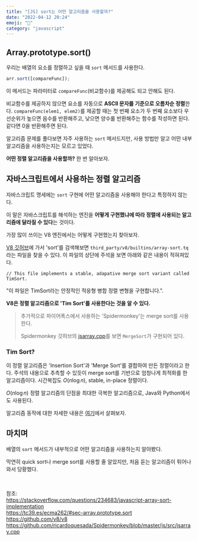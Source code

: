 ```yaml
---
title: "[JS] sort는 어떤 알고리즘을 사용할까?"
date: "2022-04-12 20:24"
emoji: "🚙"
category: "javascript"
---
```

## Array.prototype.sort()
우리는 배열의 요소를 정렬하고 싶을 때 `sort` 메서드를 사용한다.

```js
arr.sort([compareFunc]);
```

이 메서드는 파라미터로 `compareFunc`(비교함수)를 제공해도 되고 안해도 된다.

비교함수를 제공하지 않으면 요소를 자동으로 **ASCII 문자를 기준으로 오름차순 정렬**한다.
`compareFunc(elem1, elem2)`를 제공할 때는 첫 번째 요소가 두 번째 요소보다 우선순위가 높으면 음수를 반환해주고, 낮으면 양수롤 반환해주는 함수를 작성하면 된다.
같다면 0을 반환해주면 된다.

알고리즘 문제를 풀다보면 자주 사용하는 `sort` 메서드지만, 사용 방법만 알고 어떤 내부 알고리즘을 사용하는지는 모르고 있었다.

**어떤 정렬 알고리즘을 사용할까?** 한 번 알아보자.

## 자바스크립트에서 사용하는 정렬 알고리즘
자바스크립트 명세에는 `sort` 구현에 어떤 알고리즘을 사용해야 한다고 특정하지 않는다.

이 말은 자바스크립트를 해석하는 엔진을 **어떻게 구현했냐에 따라 정렬에 사용되는 알고리즘에 달라질 수 있다**는 것이다.

가장 많이 쓰이는 V8 엔진에서는 어떻게 구현했는지 찾아보자.

[V8 깃허브](https://github.com/v8/v8)에 가서 'sort'를 검색해보면 `third_party/v8/builtins/array-sort.tq`라는 파일을 찾을 수 있다.
이 파일의 상단에 주석을 보면 아래와 같은 내용이 적혀져있다.
```tq
// This file implements a stable, adapative merge sort variant called TimSort.
```
"이 파일은 TimSort라는 안정적인 적응형 병합 정렬 변형을 구현합니다.".

**V8은 정렬 알고리즘으로 'Tim Sort'를 사용한다는 것을 알 수 있다.**

> 추가적으로 파이어폭스에서 사용하는 'Spidermonkey'는 merge sort를 사용한다.
>
> Spidermonkey 깃허브의 [jsarray.cpp](https://github.com/ricardoquesada/Spidermonkey/blob/master/js/src/jsarray.cpp)를 보면 `MergeSort`가 구현되어 있다.

### Tim Sort?
이 정렬 알고리즘은 'Insertion Sort'과 'Merge Sort'를 결합하여 만든 정렬이라고 한다.
주석의 내용으로 추측할 수 있듯이 merge sort를 기반으로 엄청나게 최적화를 한 알고리즘이다.
시간복잡도 $O(n\log n)$, stable, in-place 정렬이다.

$O(n\log n)$ 정렬 알고리즘의 단점을 최대한 극복한 알고리즘으로, Java와 Python에서도 사용된다.

알고리즘 동작에 대한 자세한 내용은 [여기](https://d2.naver.com/helloworld/0315536)에서 살펴보자.


## 마치며
배열의 `sort` 메서드가 내부적으로 어떤 알고리즘을 사용하는지 알아봤다.

막연히 quick sort나 merge sort를 사용할 줄 알았지만, 처음 듣는 알고리즘이 튀어나와서 당황했다.

<br/>

참조:  
<https://stackoverflow.com/questions/234683/javascript-array-sort-implementation>  
<https://tc39.es/ecma262/#sec-array.prototype.sort>  
<https://github.com/v8/v8>  
<https://github.com/ricardoquesada/Spidermonkey/blob/master/js/src/jsarray.cpp>